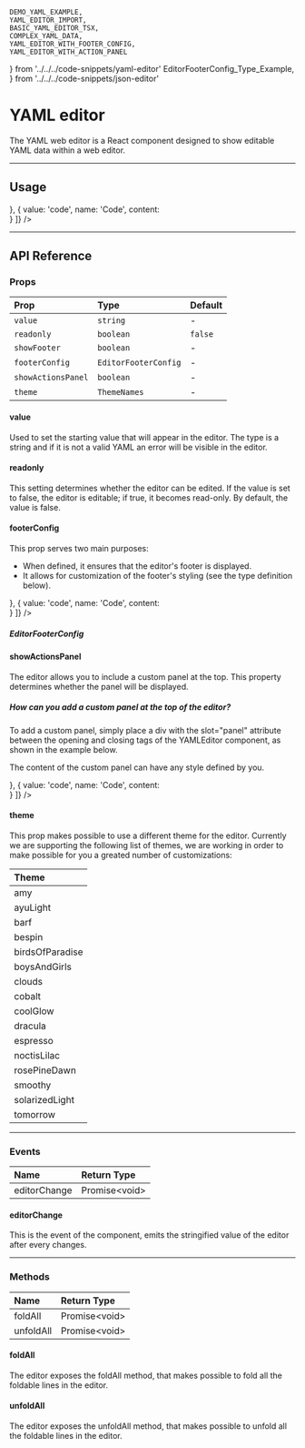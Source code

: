 
    DEMO_YAML_EXAMPLE,
    YAML_EDITOR_IMPORT,
    BASIC_YAML_EDITOR_TSX,
    COMPLEX_YAML_DATA,
    YAML_EDITOR_WITH_FOOTER_CONFIG,
    YAML_EDITOR_WITH_ACTION_PANEL
} from '../../../code-snippets/yaml-editor'
    EditorFooterConfig_Type_Example,
} from '../../../code-snippets/json-editor'

# YAML editor

The YAML web editor is a React component designed to show editable YAML data within a web editor.

<MdxCodeEditor theme="amy" height="85px" readonly={false} type="yaml" value={DEMO_YAML_EXAMPLE} />
<MdxCodeEditor theme="barf" height="85px" readonly={false} type="yaml" value={DEMO_YAML_EXAMPLE} />
<MdxCodeEditor theme="bespin" height="85px" readonly={false} type="yaml" value={DEMO_YAML_EXAMPLE} />
<MdxCodeEditor theme="cobalt" height="85px" readonly={false} type="yaml" value={DEMO_YAML_EXAMPLE} />
<MdxCodeEditor theme="coolGlow" height="85px" readonly={false} type="yaml" value={DEMO_YAML_EXAMPLE} />
<MdxCodeEditor theme="clouds" height="85px" readonly={false} type="yaml" value={DEMO_YAML_EXAMPLE} />

---

## Usage

<div className='p-2'>
    <TestTabs tabs={[
        {
            value: 'preview',
            name: 'Preview',
            content: 
            <div className="p-2 h-[400px]">
                <MdxCodeEditor theme="cobalt" height="100%" readonly={false} type="javascript" value={COMPLEX_YAML_DATA} />
            </div>
        },
        {
            value: 'code',
            name: 'Code',
            content: 
            <div className="p-2 h-[400px]">
                <MdxCodeEditor theme="cobalt" height="auto" readonly={false} type="javascript" value={YAML_EDITOR_IMPORT} />
                <MdxCodeEditor theme="cobalt" height="auto" readonly={false} type="javascript" value={BASIC_YAML_EDITOR_TSX} />
            </div>
        }
    ]} />
</div>

---

## API Reference

### Props

| Prop | Type | Default |
|:---------|:---------|:---------|
| ```value```  | ```string```  | -  |
| ```readonly```  | ```boolean```  | ```false```  |
| ```showFooter```  | ```boolean```  | -  |
| ```footerConfig```  | ```EditorFooterConfig```  | -  |
| ```showActionsPanel```  | ```boolean```  | -  |
| ```theme```  | ```ThemeNames```  | -  |

#### value

Used to set the starting value that will appear in the editor. The type is a string and if it is not a valid YAML an error will be
visible in the editor.

#### readonly

This setting determines whether the editor can be edited. If the value is set to false, the editor is editable; if true, it becomes 
read-only. By default, the value is false.

#### footerConfig

This prop serves two main purposes:  
- When defined, it ensures that the editor's footer is displayed.  
- It allows for customization of the footer's styling (see the type definition below).

<div className='p-2'>
    <TestTabs tabs={[
        {
            value: 'preview',
            name: 'Preview',
            content: 
            <div className="p-2 h-[400px]">
             <MdxCodeEditor 
                theme="cobalt" 
                height="100%" 
                readonly={false} 
                type="yaml" 
                value={COMPLEX_YAML_DATA} 
                footerConfig={{ color: '#000', backgroundColor: '#efefef' }}/>
            </div>
        },
        {
            value: 'code',
            name: 'Code',
            content: 
            <div className="p-2 h-[400px]">
                <MdxCodeEditor theme="cobalt" height="auto" readonly={false} type="javascript" value={YAML_EDITOR_WITH_FOOTER_CONFIG} />
            </div>
        }
    ]} />
</div>


##### EditorFooterConfig

<div className="p-2 h-[200px] w-full">
    <MdxCodeEditor 
        theme="cobalt" 
        height="100%" 
        readonly={true} 
        type="javascript" 
        value={EditorFooterConfig_Type_Example} 
        showFooter={true}/>
 </div>

#### showActionsPanel

The editor allows you to include a custom panel at the top. This property determines whether the panel will be displayed.

##### How can you add a custom panel at the top of the editor?

To add a custom panel, simply place a div with the slot="panel" attribute between the opening and closing tags of the YAMLEditor 
component, as shown in the example below.

The content of the custom panel can have any style defined by you.

<div className='p-2'>
    <TestTabs tabs={[
        {
            value: 'preview',
            name: 'Preview',
            content: 
            <div className="p-2 h-[400px]">
             <MdxCodeEditor 
                theme="cobalt" 
                height="100%" 
                readonly={false} 
                type="yaml" 
                value={COMPLEX_YAML_DATA} 
                showActionsPanel={true} />
            </div>
        },
        {
            value: 'code',
            name: 'Code',
            content: 
            <div className="p-2 h-[400px]">
                <MdxCodeEditor theme="cobalt" height="auto" readonly={false} type="javascript" value={YAML_EDITOR_WITH_ACTION_PANEL} />
            </div>
        }
    ]} />
</div>


#### theme

This prop makes possible to use a different theme for the editor. Currently we are supporting the following list of themes,
we are working in order to make possible for you a greated number of customizations:

| Theme |
|:---------|
| amy |
| ayuLight |
| barf |
| bespin |
| birdsOfParadise |
| boysAndGirls |
| clouds |
| cobalt |
| coolGlow |
| dracula |
| espresso |
| noctisLilac |
| rosePineDawn |
| smoothy |
| solarizedLight |
| tomorrow |

---

### Events

| Name | Return Type |
|:---------|:---------|
| editorChange  | Promise\<void\>  |

#### editorChange

This is the event of the component, emits the stringified value of the editor after every changes.

---

### Methods

| Name | Return Type |
|:---------|:---------|
| foldAll  | Promise\<void\>   |
| unfoldAll  | Promise\<void\>  |

#### foldAll

The editor exposes the foldAll method, that makes possible to fold all the foldable lines in the editor.

#### unfoldAll

The editor exposes the unfoldAll method, that makes possible to unfold all the foldable lines in the editor.
